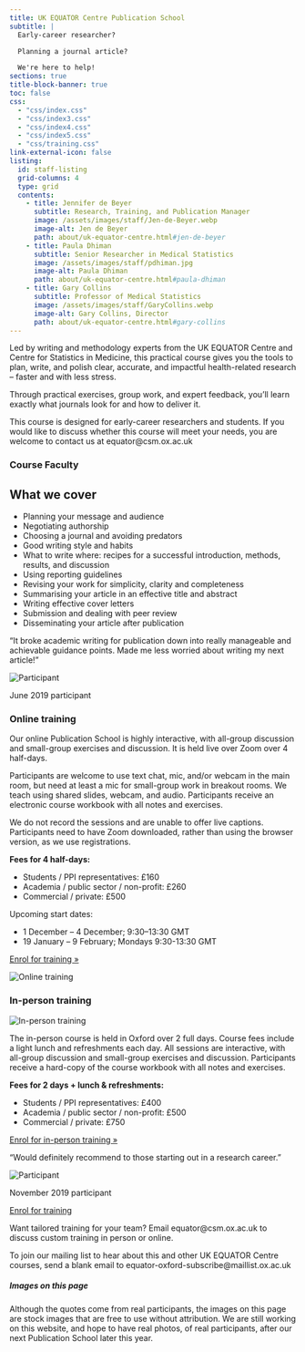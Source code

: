 ```yaml
---
title: UK EQUATOR Centre Publication School
subtitle: |
  Early-career researcher? 

  Planning a journal article?

  We're here to help!
sections: true
title-block-banner: true
toc: false
css:
  - "css/index.css"
  - "css/index3.css"
  - "css/index4.css"
  - "css/index5.css"
  - "css/training.css"
link-external-icon: false
listing: 
  id: staff-listing
  grid-columns: 4
  type: grid
  contents: 
    - title: Jennifer de Beyer
      subtitle: Research, Training, and Publication Manager
      image: /assets/images/staff/Jen-de-Beyer.webp
      image-alt: Jen de Beyer
      path: about/uk-equator-centre.html#jen-de-beyer
    - title: Paula Dhiman 
      subtitle: Senior Researcher in Medical Statistics
      image: /assets/images/staff/pdhiman.jpg
      image-alt: Paula Dhiman
      path: about/uk-equator-centre.html#paula-dhiman
    - title: Gary Collins
      subtitle: Professor of Medical Statistics
      image: /assets/images/staff/GaryCollins.webp
      image-alt: Gary Collins, Director
      path: about/uk-equator-centre.html#gary-collins
---
```


::: {.content-block} 

Led by writing and methodology experts from the UK EQUATOR Centre and Centre for Statistics in Medicine, this practical course gives you the tools to plan, write, and polish clear, accurate, and impactful health-related research – faster and with less stress. 

Through practical exercises, group work, and expert feedback, you’ll learn exactly what journals look for and how to deliver it. 

This course is designed for early-career researchers and students. If you would like to discuss whether this course will meet your needs, you are welcome to contact us at equator@csm.ox.ac.uk

### Course Faculty

::: {#staff-listing}
:::

## What we cover

::: {.grid}

::: {.g-col-md-8 .g-col-12}

* Planning your message and audience
* Negotiating authorship
* Choosing a journal and avoiding predators
* Good writing style and habits
* What to write where: recipes for a successful introduction, methods, results, and discussion
* Using reporting guidelines
* Revising your work for simplicity, clarity and completeness
* Summarising your article in an effective title and abstract
* Writing effective cover letters
* Submission and dealing with peer review
* Disseminating your article after publication

:::
<!-- .grid-col-8 -->

::: {.g-col-md-4 .g-col-12}

:::{.quote .card style="margin-top: 0px;"}

:::{.quote-text-normal}
"It broke academic writing for publication down into really manageable and achievable guidance points. Made me less worried about writing my next article!"
:::

::: {.quote-who}
<img src="assets/images/training/headshot3.webp" alt="Participant">

::: {.name}
[June 2019 participant]{.text-small}
:::
<!-- .name -->

:::
<!-- .quote-who -->

:::
<!-- .quote -->

:::
<!-- .grid-col-4 -->

:::
<!-- .grid -->

:::
<!-- .content-block -->

::: {.gradient-background-1 .hero-banner}

::: {.content-block}

### Online training

::: {.grid}

::: {.g-col-md-8 .g-col-12}

Our online Publication School is highly interactive, with all-group discussion and small-group exercises and discussion. It is held live over Zoom over 4 half-days. 

Participants are welcome to use text chat, mic, and/or webcam in the main room, but need at least a mic for small-group work in breakout rooms. We teach using shared slides, webcam, and audio. Participants receive an electronic course workbook with all notes and exercises.

We do not record the sessions and are unable to offer live captions. Participants need to have Zoom downloaded, rather than using the browser version, as we use registrations. 

**Fees for 4 half-days:**

* Students / PPI representatives: £160
* Academia / public sector / non-profit: £260
* Commercial / private: £500

Upcoming start dates:

* 1 December – 4 December; 9:30–13:30 GMT
* 19 January – 9 February; Mondays 9:30-13:30 GMT

[Enrol for training »](https://www.oxforduniversitystores.co.uk/short-courses/nuffield-department-of-orthopaedics-rheumatology-and-musculoskeletal-sciences/botnar-research-centre/equator-publication-school)

:::
<!-- .g-col-md-8 -->

::: {.g-col-md-4 .g-col-12}

![Online training](assets/images/training/woman-at-desk.webp)\

:::

<!-- hero-buttons -->

<!-- .g-col-md-4 -->

:::
<!-- .grid -->

### In-person training

::: {.grid}

::: {.g-col-md-4 .g-col-12}

![In-person training](assets/images/training/pexels-bertellifotografia-18999456.webp)\

:::
<!-- .g-col-md-4 -->

::: {.g-col-md-8 .g-col-12}

The in-person course is held in Oxford over 2 full days. Course fees include a light lunch and refreshments each day. All sessions are interactive, with all-group discussion and small-group exercises and discussion. Participants receive a hard-copy of the course workbook with all notes and exercises.

**Fees for 2 days + lunch & refreshments:**

* Students / PPI representatives: £400
* Academia / public sector / non-profit: £500
* Commercial / private: £750

[Enrol for in-person training »](https://www.oxforduniversitystores.co.uk/short-courses/nuffield-department-of-orthopaedics-rheumatology-and-musculoskeletal-sciences/botnar-research-centre/equator-publication-school) 

:::
<!-- .grid-col-8 -->

:::
<!-- .grid -->

:::{.quote .card}

:::{.quote-text-normal}
"Would definitely recommend to those starting out in a research career."
:::

::: {.quote-who}
<img src="assets/images/training/headshot1.webp" alt="Participant">

::: {.name}
[November 2019 participant]{.text-small}
:::
<!-- .name -->

:::
<!-- .quote-who -->

:::
<!-- .quote -->

:::
<!-- .content-block -->

:::
<!-- .gradient-background -->

::: {.content-block .center}

::: {.hero-buttons .center}
[Enrol for training](https://www.oxforduniversitystores.co.uk/short-courses/nuffield-department-of-orthopaedics-rheumatology-and-musculoskeletal-sciences/botnar-research-centre/equator-publication-school){.btn-action-primary .btn-action .btn-primary .btn .btn-lg .margin-right-1 role="button"}
:::
<!-- #TODO update this link (and one above once we have an NDORMS storefront) -->

Want tailored training for your team? Email equator@csm.ox.ac.uk to discuss custom training in person or online.

To join our mailing list to hear about this and other UK EQUATOR Centre courses, send a blank email to equator-oxford-subscribe@maillist.ox.ac.uk

:::

##### Images on this page {.appendix}

Although the quotes come from real participants, the images on this page are stock images that are free to use without attribution. We are still working on this website, and hope to have real photos, of real participants, after our next Publication School later this year. 